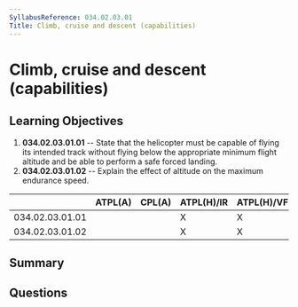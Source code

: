 ```yaml
---
SyllabusReference: 034.02.03.01
Title: Climb, cruise and descent (capabilities)
---
```


# Climb, cruise and descent (capabilities)

## Learning Objectives

1.  **034.02.03.01.01** -- State that the helicopter must be capable of flying
    its intended track without flying below the appropriate minimum flight
    altitude and be able to perform a safe forced landing.
2.  **034.02.03.01.02** -- Explain the effect of altitude on the maximum
    endurance speed.

|                 | ATPL(A) | CPL(A) | ATPL(H)/IR | ATPL(H)/VFR | CPL(H) | IR | CBIR(A) |
| --------------- | ------- | ------ | ---------- | ----------- | ------ | -- | ------- |
| 034.02.03.01.01 |         |        | X          | X           | X      |    |         |
| 034.02.03.01.02 |         |        | X          | X           | X      |    |         |

## Summary

## Questions
